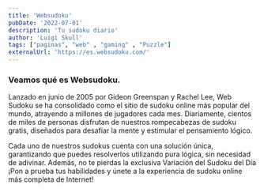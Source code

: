 ```yaml
---
title: 'Websudoku'
pubDate: '2022-07-01'
description: 'Tu sudoku diario'
author: 'Luigi Skull'
tags: ["paginas", "web" , "gaming" , "Puzzle"]
externalUrl: 'https://es.websudoku.com/' 
---
```



### Veamos qué es Websudoku.


Lanzado en junio de 2005 por Gideon Greenspan y Rachel Lee, Web Sudoku se ha consolidado como el sitio de sudoku online más popular del mundo, atrayendo a millones de jugadores cada mes. Diariamente, cientos de miles de personas disfrutan de nuestros rompecabezas de sudoku gratis, diseñados para desafiar la mente y estimular el pensamiento lógico.

Cada uno de nuestros sudokus cuenta con una solución única, garantizando que puedes resolverlos utilizando pura lógica, sin necesidad de adivinar. Además, no te pierdas la exclusiva Variación del Sudoku del Día ¡Pon a prueba tus habilidades y únete a la experiencia de sudoku online más completa de Internet!


